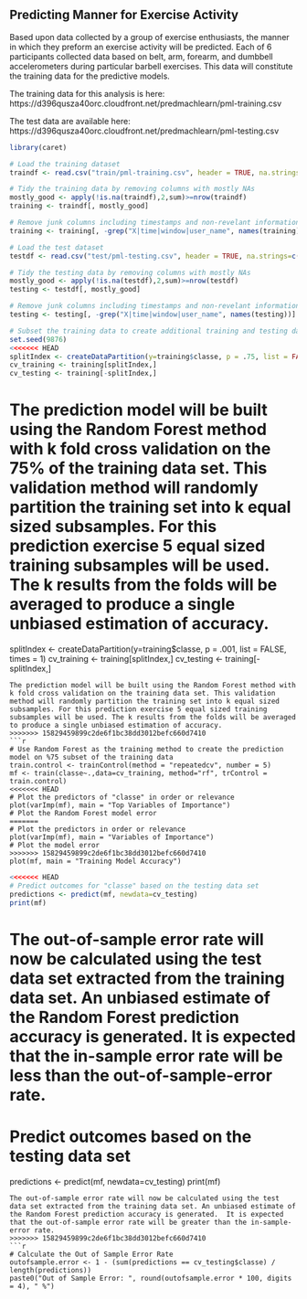 ## Predicting Manner for Exercise Activity

Based upon data collected by a group of exercise enthusiasts, the manner in which they preform an exercise activity will be predicted.  Each of 6 participants collected data based on belt, arm, forearm, and dumbbell accelerometers during particular barbell exercises. This data will constitute the training data for the predictive models.

The training data for this analysis is here:
https://d396qusza40orc.cloudfront.net/predmachlearn/pml-training.csv

The test data are available here:
https://d396qusza40orc.cloudfront.net/predmachlearn/pml-testing.csv

```r
library(caret)
```

```r
# Load the training dataset
traindf <- read.csv("train/pml-training.csv", header = TRUE, na.strings=c("NA", ""), stringsAsFactors = TRUE)

# Tidy the training data by removing columns with mostly NAs
mostly_good <- apply(!is.na(traindf),2,sum)>=nrow(traindf)
training <- traindf[, mostly_good]

# Remove junk columns including timestamps and non-revelant information from training data
training <- training[, -grep("X|time|window|user_name", names(training))]
```

```r
# Load the test dataset
testdf <- read.csv("test/pml-testing.csv", header = TRUE, na.strings=c("NA", ""), stringsAsFactors = TRUE)

# Tidy the testing data by removing columns with mostly NAs
mostly_good <- apply(!is.na(testdf),2,sum)>=nrow(testdf)
testing <- testdf[, mostly_good]

# Remove junk columns including timestamps and non-revelant information from testing data
testing <- testing[, -grep("X|time|window|user_name", names(testing))]
```

```r
# Subset the training data to create additional training and testing data sets
set.seed(9876)
<<<<<<< HEAD
splitIndex <- createDataPartition(y=training$classe, p = .75, list = FALSE, times = 1)
cv_training <- training[splitIndex,]
cv_testing <- training[-splitIndex,]
```
The prediction model will be built using the Random Forest method with k fold cross validation on the 75% of the training data set. This validation method will randomly partition the training set into k equal sized subsamples. For this prediction exercise 5 equal sized training subsamples will be used. The k results from the folds will be averaged to produce a single unbiased estimation of accuracy.
=======
splitIndex <- createDataPartition(y=training$classe, p = .001, list = FALSE, times = 1)
cv_training <- training[splitIndex,]
cv_testing <- training[-splitIndex,]
```
The prediction model will be built using the Random Forest method with k fold cross validation on the training data set. This validation method will randomly partition the training set into k equal sized subsamples. For this prediction exercise 5 equal sized training subsamples will be used. The k results from the folds will be averaged to produce a single unbiased estimation of accuracy.
>>>>>>> 15829459899c2de6f1bc38dd3012befc660d7410
```r
# Use Random Forest as the training method to create the prediction model on %75 subset of the training data
train.control <- trainControl(method = "repeatedcv", number = 5)
mf <- train(classe~.,data=cv_training, method="rf", trControl = train.control)
<<<<<<< HEAD
# Plot the predictors of "classe" in order or relevance
plot(varImp(mf), main = "Top Variables of Importance")
# Plot the Random Forest model error
=======
# Plot the predictors in order or relevance
plot(varImp(mf), main = "Variables of Importance")
# Plot the model error
>>>>>>> 15829459899c2de6f1bc38dd3012befc660d7410
plot(mf, main = "Training Model Accuracy")
```

```r
<<<<<<< HEAD
# Predict outcomes for "classe" based on the testing data set
predictions <- predict(mf, newdata=cv_testing)
print(mf)
```
The out-of-sample error rate will now be calculated using the test data set extracted from the training data set. An unbiased estimate of the Random Forest prediction accuracy is generated.  It is expected that the in-sample error rate will be less than the out-of-sample-error rate.
=======
# Predict outcomes based on the testing data set
predictions <- predict(mf, newdata=cv_testing)
print(mf)
```
The out-of-sample error rate will now be calculated using the test data set extracted from the training data set. An unbiased estimate of the Random Forest prediction accuracy is generated.  It is expected that the out-of-sample error rate will be greater than the in-sample-error rate.
>>>>>>> 15829459899c2de6f1bc38dd3012befc660d7410
```r
# Calculate the Out of Sample Error Rate
outofsample.error <- 1 - (sum(predictions == cv_testing$classe) / length(predictions))
paste0("Out of Sample Error: ", round(outofsample.error * 100, digits = 4), " %")
```
